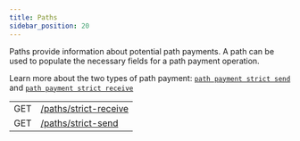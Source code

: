 ```yaml
---
title: Paths
sidebar_position: 20
---
```



Paths provide information about potential path payments. A path can be used to populate the necessary fields for a path payment operation.

Learn more about the two types of path payment: [`path payment strict send`](../../../../../docs/learn/fundamentals/transactions/list-of-operations#path-payment-strict-send) and [`path payment strict receive`](../../../../../docs/learn/fundamentals/transactions/list-of-operations#path-payment-strict-receive)

<EndpointsTable title="Endpoints">

|     |                                               |
| --- | --------------------------------------------- |
| GET | [/paths/strict-receive](./strict-receive.mdx) |
| GET | [/paths/strict-send](./strict-send.mdx)       |

</EndpointsTable>
